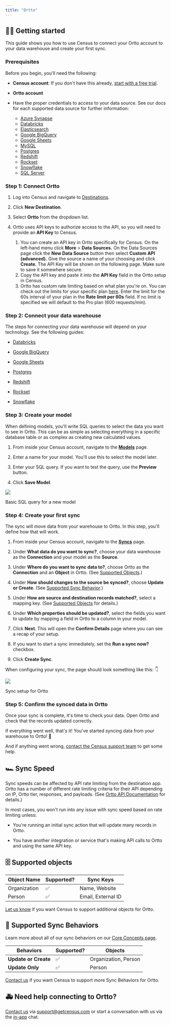 ```yaml
---
title: "Ortto"
---
```


## 🏃‍♀️ Getting started

This guide shows you how to use Census to connect your Ortto account to your data warehouse and create your first sync.

### Prerequisites

Before you begin, you'll need the following:

* **Census account**: If you don't have this already, [start with a free trial](https://app.getcensus.com/).

* **Ortto account**

* Have the proper credentials to access to your data source. See our docs for each supported data source for further information:  
   * [Azure Synapse](/sources/azure-synapse)  
   * [Databricks](https://docs.getcensus.com/sources/databricks)  
   * [Elasticsearch](https://docs.getcensus.com/sources/elasticsearch)  
   * [Google BigQuery](https://docs.getcensus.com/sources/google-bigquery)  
   * [Google Sheets](https://docs.getcensus.com/sources/google-sheets)  
   * [MySQL](https://docs.getcensus.com/sources/mysql)  
   * [Postgres](https://docs.getcensus.com/sources/postgres)  
   * [Redshift](https://docs.getcensus.com/sources/redshift)  
   * [Rockset](https://docs.getcensus.com/sources/rockset)  
   * [Snowflake](https://docs.getcensus.com/sources/snowflake)  
   * [SQL Server](https://docs.getcensus.com/sources/sql-server)

### Step 1: Connect Ortto

1. Log into Census and navigate to [Destinations](https://app.getcensus.com/destinations).

2. Click **New Destination**.

3. Select **Ortto** from the dropdown list.

4. Ortto uses API keys to authorize access to the API, so you will need to provide an **API Key** to Census.  
   1. You can create an API key in Ortto specifically for Census. On the left-hand menu click **More** \> **Data Sources.** On the Data Sources page click the **New Data Source** button then select **Custom API (advanced).** Give the source a name of your choosing and click **Create.** The API Key will be shown on the following page. Make sure to save it somewhere secure.  
   2. Copy the API key and paste it into the **API Key** field in the Ortto setup in Census.  
   3. Ortto has custom rate limiting based on what plan you're on. You can check out the limits for your specific plan [here](https://help.ortto.com/developer/latest/developer-guide/rate-limits.html). Enter the limit for the 60s interval of your plan in the **Rate limit per 60s** field. If no limit is specified we will default to the Pro plan (600 requests/min).

### Step 2: Connect your data warehouse

The steps for connecting your data warehouse will depend on your technology. See the following guides:

* [Databricks](https://docs.getcensus.com/sources/databricks)

* [Google BigQuery](https://docs.getcensus.com/sources/google-bigquery)

* [Google Sheets](https://docs.getcensus.com/sources/google-sheets)

* [Postgres](https://docs.getcensus.com/sources/postgres)

* [Redshift](https://docs.getcensus.com/sources/redshift)

* [Rockset](https://docs.getcensus.com/sources/rockset)

* [Snowflake](https://docs.getcensus.com/sources/snowflake)

### Step 3: Create your model

When defining models, you'll write SQL queries to select the data you want to see in Ortto. This can be as simple as selecting everything in a specific database table or as complex as creating new calculated values.

1. From inside your Census account, navigate to the [**Models**](https://app.getcensus.com/models) page.

2. Enter a name for your model. You'll use this to select the model later.

3. Enter your SQL query. If you want to test the query, use the **Preview** button.

4. Click **Save Model**.

![](/images/destinations/image.png)

Basic SQL query for a new model

### Step 4: Create your first sync

The sync will move data from your warehouse to Ortto. In this step, you'll define how that will work.

1. From inside your Census account, navigate to the [**Syncs**](https://app.getcensus.com/syncs) page.

2. Under **What data do you want to sync?**, choose your data warehouse as the **Connection** and your model as the **Source**.

3. Under **Where do you want to sync data to?**, choose Ortto as the **Connection** and an **Object** in Ortto. (See [Supported Objects](/destinations/ortto#supported-objects).)

4. Under **How should changes to the source be synced?**, choose **Update or Create**. (See [Supported Sync Behavior](/destinations/ortto#supported-sync-behaviors).)

5. Under **How are source and destination records matched?**, select a mapping key. (See [Supported Objects](/destinations/ortto#supported-objects) for details.)

6. Under **Which properties should be updated?**, select the fields you want to update by mapping a field in Ortto to a column in your model.

7. Click **Next**. This will open the **Confirm Details** page where you can see a recap of your setup.

8. If you want to start a sync immediately, set the **Run a sync now?** checkbox.

9. Click **Create Sync**.

When configuring your sync, the page should look something like this: 👇

![](/images/destinations/Ortto%20Create%20Sync%20Screenshot.png)

Sync setup for Ortto

### Step 5: Confirm the synced data in Ortto

Once your sync is complete, it's time to check your data. Open Ortto and check that the records updated correctly.

If everything went well, that's it! You've started syncing data from your warehouse to Ortto! 🎉

And if anything went wrong, [contact the Census support team](mailto:support@getcensus.com) to get some help.

## 🏎 Sync Speed

Sync speeds can be affected by API rate limiting from the destination app. Ortto has a number of different rate limiting criteria for their API depending on IP, Ortto tier, responses, and payloads. (See [Ortto API Documentation](https://help.ortto.com/developer/latest/developer-guide/rate-limits.html) for details.)

In most cases, you won't run into any issue with sync speed based on rate limiting unless:

* You're running an initial sync action that will update many records in Ortto.

* You have another integration or service that's making API calls to Ortto and using the same API key.

## 🗄 Supported objects

| **Object Name** | **Supported?** | **Sync Keys**      |
| --------------- | -------------- | ------------------ |
| Organization    | ✅              | Name, Website      |
| Person          | ✅              | Email, External ID |

[Let us know](mailto:support@getcensus.com) if you want Census to support additional objects for Ortto.

## 🔄 Supported Sync Behaviors

Learn more about all of our sync behaviors on our [Core Concepts page](/basics/core-concept#the-different-sync-behaviors).

| **Behaviors**        | **Supported?** | **Objects**          |
| -------------------- | -------------- | -------------------- |
| **Update or Create** | ✅              | Organization, Person |
| **Update Only**      | ✅              | Person               |

[Contact us](mailto:support@getcensus.com) if you want Census to support more Sync Behaviors for Ortto.

## 🚑 Need help connecting to Ortto?

[Contact us](mailto:support@getcensus.com) via support@getcensus.com or start a conversation with us via the [in-app](https://app.getcensus.com) chat.